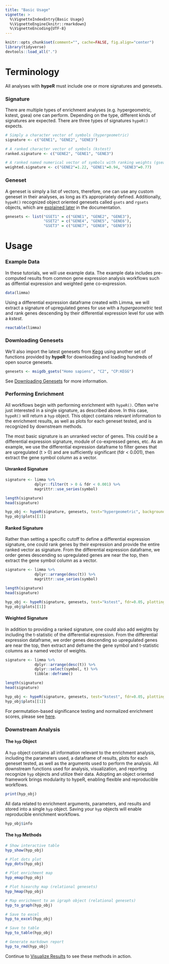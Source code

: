 ```yaml
---
title: "Basic Usage"
vignette: >
  %\VignetteIndexEntry{Basic Usage}
  %\VignetteEngine{knitr::rmarkdown}
  %\VignetteEncoding{UTF-8}
---
```


```r
knitr::opts_chunk$set(comment="", cache=FALSE, fig.align="center")
library(tidyverse)
devtools::load_all(".")
```

# Terminology

All analyses with __hypeR__ must include one or more signatures and genesets.

### Signature
There are multiple types of enrichment analyses (e.g. hypergeometric, kstest, gsea) one can perform. Depending on the type, different kinds of signatures are expected. There are three types of signatures `hypeR()` expects.

```r
# Simply a character vector of symbols (hypergeometric)
signature <- c("GENE1", "GENE2", "GENE3")

# A ranked character vector of symbols (kstest)
ranked.signature <- c("GENE2", "GENE1", "GENE3")

# A ranked named numerical vector of symbols with ranking weights (gsea)
weighted.signature <- c("GENE2"=1.22, "GENE1"=0.94, "GENE3"=0.77)
```

### Geneset
A geneset is simply a list of vectors, therefore, one can use any custom geneset in their analyses, as long as it's appropriately defined. Additionally, `hypeR()` recognized object oriented genesets called `gsets` and `rgsets` objects, which are [explained later](https://montilab.github.io/hypeR-docs/articles/docs/data.html) in the documentation.

```r
genesets <- list("GSET1" = c("GENE1", "GENE2", "GENE3"),
                 "GSET2" = c("GENE4", "GENE5", "GENE6"),
                 "GSET3" = c("GENE7", "GENE8", "GENE9"))
```

# Usage

### Example Data

In these tutorials, we will use example data. The example data includes pre-computed results from common gene expression analysis workflows such as diffential expression and weighted gene co-expression.

```r
data(limma)
```

Using a differential expression dataframe created with Limma, we will extract a signature of upregulated genes for use with a *hypergeometric* test and rank genes descending by their differential expression level for use with a *kstest*.

```r
reactable(limma)
```

### Downloading Genesets

We'll also import the latest genesets from [Kegg](https://www.kegg.jp) using another set of functions provided by __hypeR__ for downloading and loading hundreds of open source genesets. 

```r
genesets <- msigdb_gsets("Homo sapiens", "C2", "CP:KEGG")
```

See [Downloading Genesets](https://montilab.github.io/hypeR-docs/articles/docs/data.html) for more information.

### Performing Enrichment

All workflows begin with performing enrichment with `hypeR()`. Often we're just interested in a single signature, as described above. In this case, `hypeR()` will return a `hyp` object. This object contains relevant information to the enrichment results, as well as plots for each geneset tested, and is recognized by downstream methods.

The most basic signature is an unranked vector of genes. This could be a differential expression signature, module of co-expressed genes, etc. As an example, we use the differential expression dataframe to filter genes that are upregulated (t > 0) and are sufficiently significant (fdr < 0.001), then extract the gene symbol column as a vector.

#### Unranked Signature

```r
signature <- limma %>% 
             dplyr::filter(t > 0 & fdr < 0.001) %>% 
             magrittr::use_series(symbol)
```

```r
length(signature)
head(signature)
```

```r
hyp_obj <- hypeR(signature, genesets, test="hypergeometric", background=50000, fdr=0.01, plotting=TRUE)
hyp_obj$plots[[1]]
```

#### Ranked Signature

Rather than setting a specific cutoff to define a differential expression signature, one could rank genes by their expression and provide the entire ranked vector as signature. From the differential expression dataframe, we order genes descending so upregulated genes are near the top, then extract the gene symbol column as a vector.

```r
signature <- limma %>% 
             dplyr::arrange(desc(t)) %>% 
             magrittr::use_series(symbol)
```

```r
length(signature)
head(signature)
```

```r
hyp_obj <- hypeR(signature, genesets, test="kstest", fdr=0.05, plotting=TRUE)
hyp_obj$plots[[1]]
```

#### Weighted Signature

In addition to providing a ranked signature, one could also add weights by including the t-statistic of the differential expression. From the differential expression dataframe, we order genes descending so upregulated genes are near the top, then extract and deframe the gene symbol and t-statistic columns as a named vector of weights.

```r
signature <- limma %>% 
             dplyr::arrange(desc(t)) %>% 
             dplyr::select(symbol, t) %>% 
             tibble::deframe()
```

```r
length(signature)
head(signature)
```

```r
hyp_obj <- hypeR(signature, genesets, test="kstest", fdr=0.05, plotting=TRUE)
hyp_obj$plots[[1]]
```

For permutation-based significance testing and normalized enrichment scores, please see [here](https://bioconductor.org/packages/release/bioc/html/fgsea.html).

### Downstream Analysis

#### The `hyp` Object

A `hyp` object contains all information relevant to the enrichment analysis, including the parameters used, a dataframe of results, plots for each geneset tested, as well as the arguments used to perform the analysis. All downstream functions used for analysis, visualization, and reporting recognize `hyp` objects and utilize their data. Adopting an object oriented framework brings modularity to hypeR, enabling flexible and reproducible workflows.

```r
print(hyp_obj)
```

All data related to enrichment arguments, parameters, and results and stored into a single `hyp` object. Saving your `hyp` objects will enable reproducible enrichment workflows.
```r
hyp_obj$info
```

#### The `hyp` Methods
```r
# Show interactive table
hyp_show(hyp_obj)

# Plot dots plot
hyp_dots(hyp_obj)

# Plot enrichment map
hyp_emap(hyp_obj)

# Plot hiearchy map (relational genesets)
hyp_hmap(hyp_obj)

# Map enrichment to an igraph object (relational genesets)
hyp_to_graph(hyp_obj)

# Save to excel
hyp_to_excel(hyp_obj)

# Save to table
hyp_to_table(hyp_obj)

# Generate markdown report
hyp_to_rmd(hyp_obj)
```

Continue to [Visualize Results](https://montilab.github.io/hypeR-docs/articles/docs/visualize.html) to see these methods in action.
